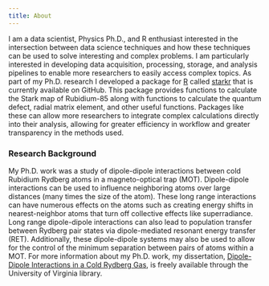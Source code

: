 ```yaml
---
title: About
---
```


I am a data scientist, Physics Ph.D., and R enthusiast interested in the 
intersection between data science techniques and how these techniques 
can be used to solve interesting and complex problems. I am particularly 
interested in developing data acquisition, processing, storage, and
analysis pipelines to enable more researchers to easily access complex topics. 
As part of my Ph.D. research I developed a package for 
[R](https://www.r-project.org) called
[starkr](https://www.github.com/bgrich/starkr) that is currently available on
GitHub. This package provides functions to calculate the Stark map of
Rubidium-85 along with functions to calculate the quantum defect, radial matrix
element, and other useful functions. Packages like these can allow more 
researchers to integrate complex calculations directly into their analysis, 
allowing for greater efficiency in workflow and greater transparency in the 
methods used.

### Research Background

My Ph.D. work was a study of dipole-dipole interactions between cold Rubidium 
Rydberg atoms in a magneto-optical trap (MOT). 
Dipole-dipole interactions can be used to influence neighboring atoms over 
large distances (many times the size of the atom). These long 
range interactions can have numerous effects on the atoms such as creating 
energy shifts in nearest-neighbor atoms that turn off collective effects like 
superradiance. Long range dipole-dipole interactions can also lead to population 
transfer between Rydberg pair states via dipole-mediated resonant energy 
transfer (RET). Additionally, these dipole-dipole systems may also be used to 
allow for the control of the minimum separation between pairs of atoms within a 
MOT. For more information about my Ph.D. work, my dissertation, 
[Dipole-Dipole Interactions in a Cold Rydberg Gas](https://doi.org/10.18130/V3MB4V), 
is freely available through the University of Virginia library.
